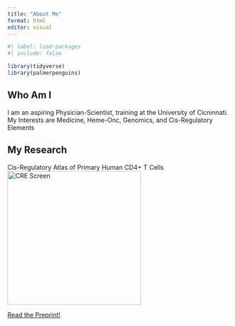 ```yaml
---
title: "About Me"
format: html
editor: visual
---
```


```r
#| label: load-packages
#| include: false

library(tidyverse)
library(palmerpenguins)
```

## Who Am I

I am an aspiring Physician-Scientist, training at the University of Cicninnati. 
My Interests are Medicine, Heme-Onc, Genomics, and Cis-Regulatory Elements

## My Research

Cis-Regulatory Atlas of Primary Human CD4+ T Cells
![CRE Screen](Fig1.png){width=300}

[Read the Preprint!](https://www.biorxiv.org/content/10.1101/2022.12.09.519788v1)

